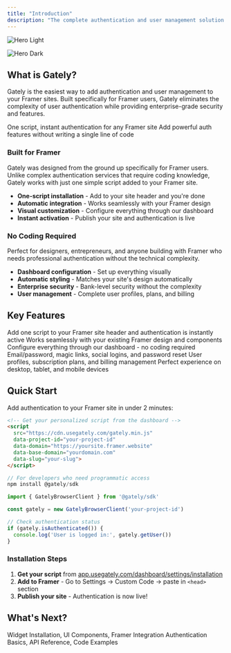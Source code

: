 ```yaml
---
title: "Introduction"
description: "The complete authentication and user management solution built specifically for Framer sites"
---
```


<img
  className="block dark:hidden"
  src="/images/hero-dark.png"
  alt="Hero Light"
/>

<img
  className="hidden dark:block"
  src="/739_1x_shots_so1.png"
  alt="Hero Dark"
  title=""
/>

## What is Gately?

Gately is the easiest way to add authentication and user management to your Framer sites. Built specifically for Framer users, Gately eliminates the complexity of user authentication while providing enterprise-grade security and features.

<CardGroup cols={2}>
  <Card title="Built for Framer" icon="sparkles" href="#built-for-framer">
    One script, instant authentication for any Framer site
  </Card>
  <Card title="No Coding Required" icon="zap" href="#no-coding">
    Add powerful auth features without writing a single line of code
  </Card>
</CardGroup>

### Built for Framer

Gately was designed from the ground up specifically for Framer users. Unlike complex authentication services that require coding knowledge, Gately works with just one simple script added to your Framer site.

- **One-script installation** - Add to your site header and you're done
- **Automatic integration** - Works seamlessly with your Framer design
- **Visual customization** - Configure everything through our dashboard
- **Instant activation** - Publish your site and authentication is live

### No Coding Required

Perfect for designers, entrepreneurs, and anyone building with Framer who needs professional authentication without the technical complexity.

- **Dashboard configuration** - Set up everything visually
- **Automatic styling** - Matches your site's design automatically
- **Enterprise security** - Bank-level security without the complexity
- **User management** - Complete user profiles, plans, and billing

## Key Features

<CardGroup cols={3}>
  <Card title="One-Script Setup" icon="zap">
    Add one script to your Framer site header and authentication is instantly active
  </Card>
  <Card title="Automatic Integration" icon="sparkles">
    Works seamlessly with your existing Framer design and components
  </Card>
  <Card title="Visual Configuration" icon="palette">
    Configure everything through our dashboard - no coding required
  </Card>
  <Card title="Complete Auth System" icon="shield">
    Email/password, magic links, social logins, and password reset
  </Card>
  <Card title="User Management" icon="users">
    User profiles, subscription plans, and billing management
  </Card>
  <Card title="Mobile Responsive" icon="smartphone">
    Perfect experience on desktop, tablet, and mobile devices
  </Card>
</CardGroup>

## Quick Start

Add authentication to your Framer site in under 2 minutes:

<CodeGroup>

```html Framer Installation
<!-- Get your personalized script from the dashboard -->
<script 
  src="https://cdn.usegately.com/gately.min.js" 
  data-project-id="your-project-id"
  data-domain="https://yoursite.framer.website"
  data-base-domain="yourdomain.com"
  data-slug="your-slug">
</script>
```


```javascript Advanced Usage (Optional)
// For developers who need programmatic access
npm install @gately/sdk

import { GatelyBrowserClient } from '@gately/sdk'

const gately = new GatelyBrowserClient('your-project-id')

// Check authentication status
if (gately.isAuthenticated()) {
  console.log('User is logged in:', gately.getUser())
}
```

</CodeGroup>

### Installation Steps

1. **Get your script** from [app.usegately.com/dashboard/settings/installation](https://app.usegately.com/dashboard/settings/installation)
2. **Add to Framer** - Go to Settings → Custom Code → paste in `<head>` section
3. **Publish your site** - Authentication is now live\!

## What's Next?

<CardGroup cols={2}>
  <Card title="For No-Code Users" icon="mouse-pointer" href="/installation">
    Widget Installation, UI Components, Framer Integration
  </Card>
  <Card title="For Developers" icon="terminal" href="/authentication">
    Authentication Basics, API Reference, Code Examples
  </Card>
</CardGroup>